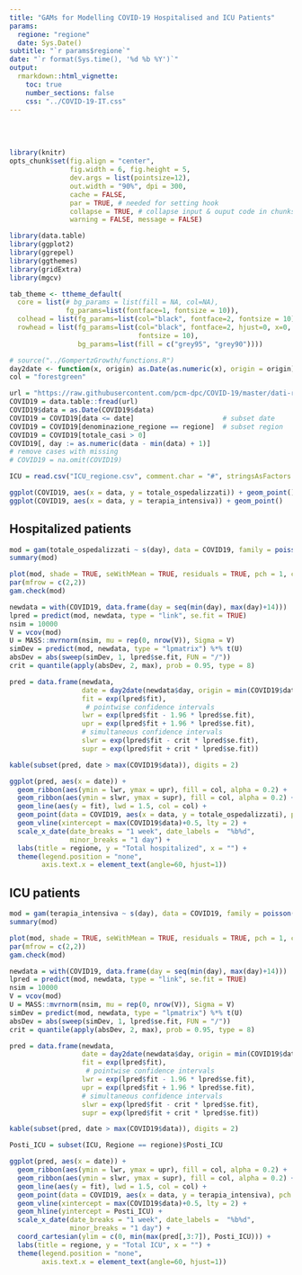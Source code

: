 ```yaml
---
title: "GAMs for Modelling COVID-19 Hospitalised and ICU Patients"
params:
  regione: "regione"
  date: Sys.Date()
subtitle: "`r params$regione`"
date: "`r format(Sys.time(), '%d %b %Y')`"
output: 
  rmarkdown::html_vignette:
    toc: true
    number_sections: false
    css: "../COVID-19-IT.css"
---
```



<br><br>

```R
library(knitr)
opts_chunk$set(fig.align = "center",
               fig.width = 6, fig.height = 5,
               dev.args = list(pointsize=12),
               out.width = "90%", dpi = 300,
               cache = FALSE,
               par = TRUE, # needed for setting hook 
               collapse = TRUE, # collapse input & ouput code in chunks
               warning = FALSE, message = FALSE)

library(data.table)
library(ggplot2)
library(ggrepel)
library(ggthemes)
library(gridExtra)
library(mgcv)

tab_theme <- ttheme_default(
  core = list(# bg_params = list(fill = NA, col=NA),
              fg_params=list(fontface=1, fontsize = 10)),
  colhead = list(fg_params=list(col="black", fontface=2, fontsize = 10)),
  rowhead = list(fg_params=list(col="black", fontface=2, hjust=0, x=0,
                                fontsize = 10),
                 bg_params=list(fill = c("grey95", "grey90"))))

# source("../GompertzGrowth/functions.R")
day2date <- function(x, origin) as.Date(as.numeric(x), origin = origin)
col = "forestgreen"
```

```R
url = "https://raw.githubusercontent.com/pcm-dpc/COVID-19/master/dati-regioni/dpc-covid19-ita-regioni.csv"
COVID19 = data.table::fread(url)
COVID19$data = as.Date(COVID19$data)
COVID19 = COVID19[data <= date]                      # subset date
COVID19 = COVID19[denominazione_regione == regione]  # subset region
COVID19 = COVID19[totale_casi > 0]
COVID19[, day := as.numeric(data - min(data) + 1)]
# remove cases with missing
# COVID19 = na.omit(COVID19)

ICU = read.csv("ICU_regione.csv", comment.char = "#", stringsAsFactors = FALSE)
```

```r
ggplot(COVID19, aes(x = data, y = totale_ospedalizzati)) + geom_point()
ggplot(COVID19, aes(x = data, y = terapia_intensiva)) + geom_point()
```

## Hospitalized patients

```R
mod = gam(totale_ospedalizzati ~ s(day), data = COVID19, family = poisson(link = "log"))
summary(mod)

plot(mod, shade = TRUE, seWithMean = TRUE, residuals = TRUE, pch = 1, cex = 0.8)
par(mfrow = c(2,2))
gam.check(mod)
```

```R
newdata = with(COVID19, data.frame(day = seq(min(day), max(day)+14)))
lpred = predict(mod, newdata, type = "link", se.fit = TRUE)
nsim = 10000
V = vcov(mod)
U = MASS::mvrnorm(nsim, mu = rep(0, nrow(V)), Sigma = V)
simDev = predict(mod, newdata, type = "lpmatrix") %*% t(U)
absDev = abs(sweep(simDev, 1, lpred$se.fit, FUN = "/"))
crit = quantile(apply(absDev, 2, max), prob = 0.95, type = 8)

pred = data.frame(newdata,
                  date = day2date(newdata$day, origin = min(COVID19$data)-1),
                  fit = exp(lpred$fit), 
                   # pointwise confidence intervals
                  lwr = exp(lpred$fit - 1.96 * lpred$se.fit), 
                  upr = exp(lpred$fit + 1.96 * lpred$se.fit),
                  # simultaneous confidence intervals
                  slwr = exp(lpred$fit - crit * lpred$se.fit),
                  supr = exp(lpred$fit + crit * lpred$se.fit))

kable(subset(pred, date > max(COVID19$data)), digits = 2)
```

```R
ggplot(pred, aes(x = date)) +
  geom_ribbon(aes(ymin = lwr, ymax = upr), fill = col, alpha = 0.2) +
  geom_ribbon(aes(ymin = slwr, ymax = supr), fill = col, alpha = 0.2) +
  geom_line(aes(y = fit), lwd = 1.5, col = col) +
  geom_point(data = COVID19, aes(x = data, y = totale_ospedalizzati), pch = 1) +
  geom_vline(xintercept = max(COVID19$data)+0.5, lty = 2) +
  scale_x_date(date_breaks = "1 week", date_labels =  "%b%d",
               minor_breaks = "1 day") +
  labs(title = regione, y = "Total hospitalized", x = "") +
  theme(legend.position = "none",
        axis.text.x = element_text(angle=60, hjust=1))
```


## ICU patients

```R
mod = gam(terapia_intensiva ~ s(day), data = COVID19, family = poisson(link = "log"))
summary(mod)

plot(mod, shade = TRUE, seWithMean = TRUE, residuals = TRUE, pch = 1, cex = 0.8)
par(mfrow = c(2,2))
gam.check(mod)
```

```R
newdata = with(COVID19, data.frame(day = seq(min(day), max(day)+14)))
lpred = predict(mod, newdata, type = "link", se.fit = TRUE)
nsim = 10000
V = vcov(mod)
U = MASS::mvrnorm(nsim, mu = rep(0, nrow(V)), Sigma = V)
simDev = predict(mod, newdata, type = "lpmatrix") %*% t(U)
absDev = abs(sweep(simDev, 1, lpred$se.fit, FUN = "/"))
crit = quantile(apply(absDev, 2, max), prob = 0.95, type = 8)

pred = data.frame(newdata,
                  date = day2date(newdata$day, origin = min(COVID19$data)-1),
                  fit = exp(lpred$fit), 
                   # pointwise confidence intervals
                  lwr = exp(lpred$fit - 1.96 * lpred$se.fit), 
                  upr = exp(lpred$fit + 1.96 * lpred$se.fit),
                  # simultaneous confidence intervals
                  slwr = exp(lpred$fit - crit * lpred$se.fit),
                  supr = exp(lpred$fit + crit * lpred$se.fit))

kable(subset(pred, date > max(COVID19$data)), digits = 2)
```

```R
Posti_ICU = subset(ICU, Regione == regione)$Posti_ICU

ggplot(pred, aes(x = date)) +
  geom_ribbon(aes(ymin = lwr, ymax = upr), fill = col, alpha = 0.2) +
  geom_ribbon(aes(ymin = slwr, ymax = supr), fill = col, alpha = 0.2) +
  geom_line(aes(y = fit), lwd = 1.5, col = col) +
  geom_point(data = COVID19, aes(x = data, y = terapia_intensiva), pch = 1) +
  geom_vline(xintercept = max(COVID19$data)+0.5, lty = 2) +
  geom_hline(yintercept = Posti_ICU) +
  scale_x_date(date_breaks = "1 week", date_labels =  "%b%d",
               minor_breaks = "1 day") +
  coord_cartesian(ylim = c(0, min(max(pred[,3:7]), Posti_ICU))) +
  labs(title = regione, y = "Total ICU", x = "") +
  theme(legend.position = "none",
        axis.text.x = element_text(angle=60, hjust=1))
```

